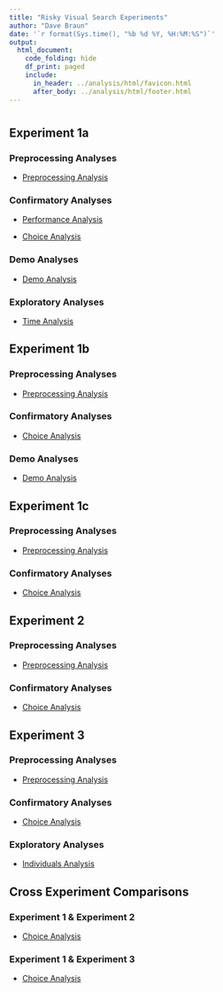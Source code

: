 ```yaml
---
title: "Risky Visual Search Experiments"
author: "Dave Braun"
date: '`r format(Sys.time(), "%b %d %Y, %H:%M:%S")`'
output:
  html_document:
    code_folding: hide
    df_print: paged
    include:
      in_header: ../analysis/html/favicon.html
      after_body: ../analysis/html/footer.html
---
```


# {.tabset}
  
## Experiment 1a
### Preprocessing Analyses
* [Preprocessing Analysis](https://davebraun.net/gaita/experiments/analysis/exp1a/scripts/preprocessing){target=_blank}

### Confirmatory Analyses
* [Performance Analysis](https://davebraun.net/gaita/experiments/analysis/exp1a/scripts/confirmatory/performance){target=_blank}

* [Choice Analysis](https://davebraun.net/gaita/experiments/analysis/exp1a/scripts/confirmatory/choice){target=_blank}

### Demo Analyses
* [Demo Analysis](https://davebraun.net/gaita/experiments/analysis/exp1a/scripts/demo){target=_blank}

### Exploratory Analyses
* [Time Analysis](https://davebraun.net/gaita/experiments/analysis/exp1a/scripts/exploratory/time){target=_blank}


## Experiment 1b
### Preprocessing Analyses
* [Preprocessing Analysis](https://davebraun.net/gaita/experiments/analysis/exp1b/scripts/preprocessing){target=_blank}

### Confirmatory Analyses
* [Choice Analysis](https://davebraun.net/gaita/experiments/analysis/exp1b/scripts/confirmatory/choice){target=_blank}

### Demo Analyses
* [Demo Analysis](https://davebraun.net/gaita/experiments/analysis/exp1b/scripts/demo){target=_blank}


## Experiment 1c
### Preprocessing Analyses
* [Preprocessing Analysis](https://davebraun.net/gaita/experiments/analysis/exp1c/scripts/preprocessing){target=_blank}

### Confirmatory Analyses
* [Choice Analysis](https://davebraun.net/gaita/experiments/analysis/exp1c/scripts/confirmatory/choice){target=_blank}


## Experiment 2
### Preprocessing Analyses
* [Preprocessing Analysis](https://davebraun.net/gaita/experiments/analysis/exp2/scripts/preprocessing){target=_blank}

### Confirmatory Analyses
* [Choice Analysis](https://davebraun.net/gaita/experiments/analysis/exp2/scripts/confirmatory/choice){target=_blank}


## Experiment 3
### Preprocessing Analyses
* [Preprocessing Analysis](https://davebraun.net/gaita/experiments/analysis/exp3/scripts/preprocessing){target=_blank}

### Confirmatory Analyses
* [Choice Analysis](https://davebraun.net/gaita/experiments/analysis/exp3/scripts/confirmatory/choice){target=_blank}

### Exploratory Analyses
* [Individuals Analysis](https://davebraun.net/gaita/experiments/analysis/exp3/scripts/exploratory/individuals){target=_blank}


## Cross Experiment Comparisons

### Experiment 1 & Experiment 2  
* [Choice Analysis](https://davebraun.net/gaita/experiments/analysis/exp_contrasts/exp2_exp1/scripts/confirmatory/choice){target=_blank}

### Experiment 1 & Experiment 3  
* [Choice Analysis](https://davebraun.net/gaita/experiments/analysis/exp_contrasts/exp3_exp1/scripts/confirmatory/choice){target=_blank}

















